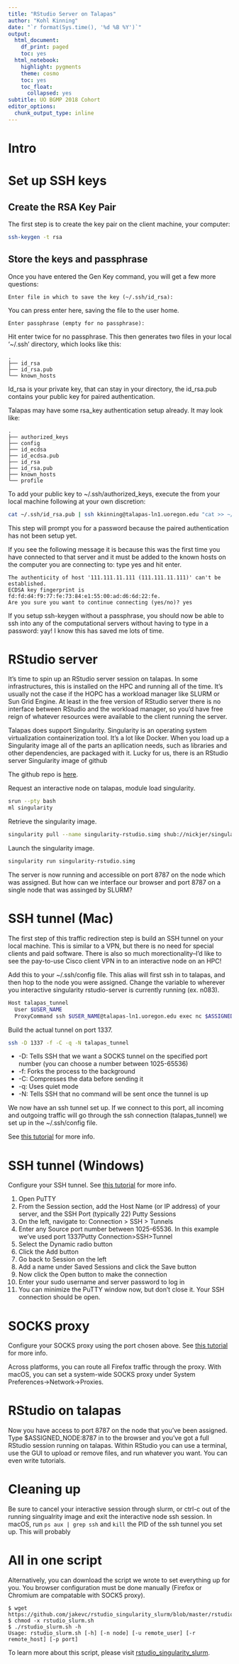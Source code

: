 ```yaml
---
title: "RStudio Server on Talapas"
author: "Kohl Kinning"
date: "`r format(Sys.time(), '%d %B %Y')`"
output:
  html_document:
    df_print: paged
    toc: yes
  html_notebook:
    highlight: pygments
    theme: cosmo
    toc: yes
    toc_float:
      collapsed: yes
subtitle: UO BGMP 2018 Cohort
editor_options:
  chunk_output_type: inline
---
```


# Intro



# Set up SSH keys

## Create the RSA Key Pair

The first step is to create the key pair on the client machine, your computer:

```bash
ssh-keygen -t rsa
```

## Store the keys and passphrase

Once you have entered the Gen Key command, you will get a few more questions:

```
Enter file in which to save the key (~/.ssh/id_rsa):
```
You can press enter here, saving the file to the user home.

```
Enter passphrase (empty for no passphrase):
```
Hit enter twice for no passphrase. This then generates two files in your local '~/.ssh' directory, which looks like this:
```
.
├── id_rsa
├── id_rsa.pub
└── known_hosts
```

Id_rsa is your private key, that can stay in your directory, the id_rsa.pub contains your public key for paired authentication. 

Talapas may have some rsa_key authentication setup already. It may look like:

```
.
├── authorized_keys
├── config
├── id_ecdsa
├── id_ecdsa.pub
├── id_rsa
├── id_rsa.pub
├── known_hosts
└── profile
```

To add your public key to ~/.ssh/authorized_keys, execute the from your local machine following at your own discretion:

```bash
cat ~/.ssh/id_rsa.pub | ssh kkinning@talapas-ln1.uoregon.edu "cat >> ~/.ssh/authorized_keys"
```

This step will prompt you for a password because the paired authentication has not been setup yet.

If you see the following message it is because this was the first time you have connected to that server and it must be added to the known hosts on the computer you are connecting to: type yes and hit enter.

```
The authenticity of host '111.111.11.111 (111.111.11.111)' can't be established.
ECDSA key fingerprint is fd:fd:d4:f9:77:fe:73:84:e1:55:00:ad:d6:6d:22:fe.
Are you sure you want to continue connecting (yes/no)? yes
```

If you setup ssh-keygen without a passphrase, you should now be able to ssh into any of the computational servers without having to type in a password: yay! I know this has saved me lots of time. 


# RStudio server

It's time to spin up an RStudio server session on talapas. In some infrastructures, this is installed on the HPC and running all of the time. It's usually not the case if the HOPC has a workload manager like SLURM or Sun Grid Engine. At least in the free version of RStudio server there is no interface between RStudio and the workload manager, so you'd have free reign of whatever resources were available to the client running the server. 

Talapas does support Singularity. Singularity is an operating system virtualization containerization tool. It's a lot like Docker. When you load up a Singularity image all of the parts an apllication needs, such as libraries and other dependencies, are packaged with it. Lucky for us, there is an RStudio server Singularity image of github

The github repo is [here](https://github.com/nickjer/singularity-rstudio).

Request an interactive node on talapas, module load singularity.
```bash
srun --pty bash
ml singularity
```

Retrieve the singularity image.
```bash
singularity pull --name singularity-rstudio.simg shub://nickjer/singularity-rstudio
```

Launch the singularity image.
```bash
singularity run singularity-rstudio.simg
```

The server is now running and accessible on port 8787 on the node which was assigned. But how can we interface our browser and port 8787 on a single node that was assinged by SLURM? 

# SSH tunnel (Mac)

The first step of this traffic redirection step is build an SSH tunnel on your local machine. This is similar to a VPN, but there is no need for special clients and paid software. There is also so much morectionality--I'd like to see the pay-to-use Cisco client VPN in to an interactive node on an HPC!

Add this to your ~/.ssh/config file. This alias will first ssh in to talapas, and then hop to the node you were assigned. Change the variable to wherever you interactive singularity rstudio-server is currently running (ex. n083).
```bash
Host talapas_tunnel
  User $USER_NAME
  ProxyCommand ssh $USER_NAME@talapas-ln1.uoregon.edu exec nc $ASSIGNED_NODE %p
```

Build the actual tunnel on port 1337.
```bash
ssh -D 1337 -f -C -q -N talapas_tunnel
```

+ -D: Tells SSH that we want a SOCKS tunnel on the specified port number (you can choose a number between 1025-65536)
+ -f: Forks the process to the background
+ -C: Compresses the data before sending it
+ -q: Uses quiet mode
+ -N: Tells SSH that no command will be sent once the tunnel is up

We now have an ssh tunnel set up. If we connect to this port, all incoming and outgoing traffic will go through the ssh connection (talapas_tunnel) we set up in the ~/.ssh/config file.

See [this tutorial](https://www.digitalocean.com/community/tutorials/how-to-route-web-traffic-securely-without-a-vpn-using-a-socks-tunnel) for more info.

# SSH tunnel (Windows)

Configure your SSH tunnel. See [this tutorial](https://www.digitalocean.com/community/tutorials/how-to-route-web-traffic-securely-without-a-vpn-using-a-socks-tunnel) for more info.

1. Open PuTTY
1. From the Session section, add the Host Name (or IP address) of your server, and the SSH Port (typically 22) Putty Sessions
1. On the left, navigate to: Connection > SSH > Tunnels
1. Enter any Source port number between 1025-65536. In this example we've used port 1337Putty Connection>SSH>Tunnel
1. Select the Dynamic radio button
1. Click the Add button
1. Go back to Session on the left
1. Add a name under Saved Sessions and click the Save button
1. Now click the Open button to make the connection
1. Enter your sudo username and server password to log in
1. You can minimize the PuTTY window now, but don't close it. Your SSH connection should be open.

# SOCKS proxy

Configure your SOCKS proxy using the port chosen above. See [this tutorial](https://www.digitalocean.com/community/tutorials/how-to-route-web-traffic-securely-without-a-vpn-using-a-socks-tunnel) for more info.

Across platforms, you can route all Firefox traffic through the proxy. With macOS, you can set a system-wide SOCKS proxy under System Preferences->Network->Proxies.

# RStudio on talapas

Now you have access to port 8787 on the node that you've been assigned. Type $ASSIGNED_NODE:8787 in to the browser and you've got a full RStudio session running on talapas. Within RStudio you can use a terminal, use the GUI to upload or remove files, and run whatever you want. You can even write tutorials.

# Cleaning up

Be sure to cancel your interactive session through slurm, or ctrl-c out of the running singualrity image and exit the interactive node ssh session. In macOS, run `ps aux | grep ssh` and `kill` the PID of the ssh tunnel you set up. This will probably 

# All in one script

Alternatively, you can download the script we wrote to set everything up for you. You browser configuration must be done manually (Firefox or Chromium are compatable with SOCK5 proxy).

```
$ wget https://github.com/jakevc/rstudio_singularity_slurm/blob/master/rstudio_slurm.sh 
$ chmod -x rstudio_slurm.sh
$ ./rstudio_slurm.sh -h 
Usage: rstudio_slurm.sh [-h] [-n node] [-u remote_user] [-r remote_host] [-p port]
```

To learn more about this script, please visit [rstudio_singularity_slurm](https://github.com/jakevc/rstudio_singularity_slurm).







